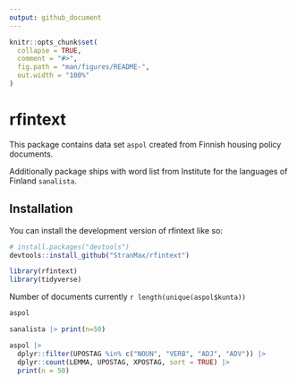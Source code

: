 ```yaml
---
output: github_document
---
```


<!-- README.md is generated from README.Rmd. Please edit that file -->

```r
knitr::opts_chunk$set(
  collapse = TRUE,
  comment = "#>",
  fig.path = "man/figures/README-",
  out.width = "100%"
)
```

# rfintext

<!-- badges: start -->
<!-- badges: end -->

This package contains data set `aspol` created from Finnish
housing policy documents.

Additionally package ships with word list from Institute for the languages of
Finland `sanalista`.

## Installation

You can install the development version of rfintext like so:

``` r
# install.packages("devtools")
devtools::install_github("StranMax/rfintext")
```


```r
library(rfintext)
library(tidyverse)
```

Number of documents currently `r length(unique(aspol$kunta))`

```r
aspol
```

```r
sanalista |> print(n=50)
```

```r
aspol |>
  dplyr::filter(UPOSTAG %in% c("NOUN", "VERB", "ADJ", "ADV")) |>
  dplyr::count(LEMMA, UPOSTAG, XPOSTAG, sort = TRUE) |>
  print(n = 50)
```
